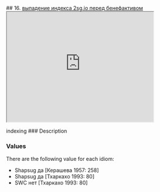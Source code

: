 ## 16. <a href =  'https://agricolamz.github.io/The_Circassian_Isoglosses_Database/16.html'>выпадение индекса 2sg.io перед бенефактивом</a><div class='box'><iframe src='https://agricolamz.github.io/The_Circassian_Isoglosses_Database/16.html' width = '400px' height = '300px'></iframe></div>indexing
### Description



### Values
There are the following value for each idiom:

* Shapsug  да [Керашева 1957: 258] 
* Shapsug  да [Тхаркахо 1993: 80] 
* SWC  нет [Тхаркахо 1993: 80] 

